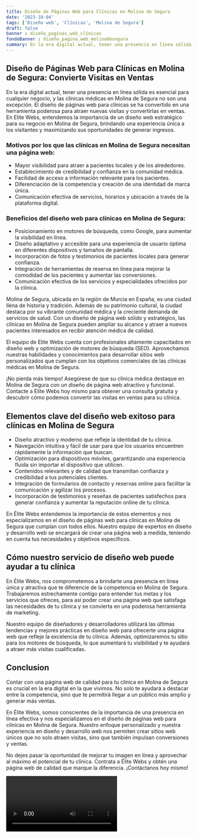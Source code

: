 ```yaml
---
title: Diseño de Páginas Web para Clínicas en Molina de Segura
date: '2023-10-04'
tags: ['Diseño web', 'Clínicas', 'Molina de Segura']
draft: false
banner : diseño_paginas_web_clínicas
fondoBanner : diseño_pagina_web_molinadesegura
summary: En la era digital actual, tener una presencia en línea sólida es esencial para cualquier negocio, y las clínicas médicas en Molina de Segura no son una excepción. El diseño de páginas web para clínicas se ha convertido en una herramienta poderosa para atraer nuevas visitas y convertirlas en ventas. En Elite Webs, entendemos la importancia de un diseño web estratégico para su negocio en Molina de Segura, brindando una experiencia única a los visitantes y maximizando sus oportunidades de generar ingresos.
---
```


## Diseño de Páginas Web para Clínicas en Molina de Segura: Convierte Visitas en Ventas

En la era digital actual, tener una presencia en línea sólida es esencial para cualquier negocio, y las clínicas médicas en Molina de Segura no son una excepción. El diseño de páginas web para clínicas se ha convertido en una herramienta poderosa para atraer nuevas visitas y convertirlas en ventas. En Elite Webs, entendemos la importancia de un diseño web estratégico para su negocio en Molina de Segura, brindando una experiencia única a los visitantes y maximizando sus oportunidades de generar ingresos.

### Motivos por los que las clínicas en Molina de Segura necesitan una página web:

- Mayor visibilidad para atraer a pacientes locales y de los alrededores.
- Establecimiento de credibilidad y confianza en la comunidad médica.
- Facilidad de acceso a información relevante para los pacientes.
- Diferenciación de la competencia y creación de una identidad de marca única.
- Comunicación efectiva de servicios, horarios y ubicación a través de la plataforma digital.

### Beneficios del diseño web para clínicas en Molina de Segura:

- Posicionamiento en motores de búsqueda, como Google, para aumentar la visibilidad en línea.
- Diseño adaptativo y accesible para una experiencia de usuario óptima en diferentes dispositivos y tamaños de pantalla.
- Incorporación de fotos y testimonios de pacientes locales para generar confianza.
- Integración de herramientas de reserva en línea para mejorar la comodidad de los pacientes y aumentar las conversiones.
- Comunicación efectiva de los servicios y especialidades ofrecidos por la clínica.

Molina de Segura, ubicada en la región de Murcia en España, es una ciudad llena de historia y tradición. Además de su patrimonio cultural, la ciudad destaca por su vibrante comunidad médica y la creciente demanda de servicios de salud. Con un diseño de página web sólido y estratégico, las clínicas en Molina de Segura pueden ampliar su alcance y atraer a nuevos pacientes interesados en recibir atención médica de calidad.

El equipo de Elite Webs cuenta con profesionales altamente capacitados en diseño web y optimización de motores de búsqueda (SEO). Aprovechamos nuestras habilidades y conocimientos para desarrollar sitios web personalizados que cumplan con los objetivos comerciales de las clínicas médicas en Molina de Segura.

¡No pierda más tiempo! Asegúrese de que su clínica médica destaque en Molina de Segura con un diseño de página web atractivo y funcional. Contacte a Elite Webs hoy mismo para obtener una consulta gratuita y descubrir cómo podemos convertir las visitas en ventas para su clínica.

<GifSeo />

<Cta />

## Elementos clave del diseño web exitoso para clínicas en Molina de Segura

- Diseño atractivo y moderno que refleje la identidad de tu clínica.
- Navegación intuitiva y fácil de usar para que los usuarios encuentren rápidamente la información que buscan.
- Optimización para dispositivos móviles, garantizando una experiencia fluida sin importar el dispositivo que utilicen.
- Contenidos relevantes y de calidad que transmitan confianza y credibilidad a tus potenciales clientes.
- Integración de formularios de contacto y reservas online para facilitar la comunicación y agilizar los procesos.
- Incorporación de testimonios y reseñas de pacientes satisfechos para generar confianza y aumentar la reputación online de tu clínica.

En Élite Webs entendemos la importancia de estos elementos y nos especializamos en el diseño de páginas web para clínicas en Molina de Segura que cumplan con todos ellos. Nuestro equipo de expertos en diseño y desarrollo web se encargará de crear una página web a medida, teniendo en cuenta tus necesidades y objetivos específicos.

## Cómo nuestro servicio de diseño web puede ayudar a tu clínica

En Élite Webs, nos comprometemos a brindarte una presencia en línea única y atractiva que te diferencie de la competencia en Molina de Segura. Trabajaremos estrechamente contigo para entender tus metas y los servicios que ofreces, para así poder crear una página web que satisfaga las necesidades de tu clínica y se convierta en una poderosa herramienta de marketing.

Nuestro equipo de diseñadores y desarrolladores utilizará las últimas tendencias y mejores prácticas en diseño web para ofrecerte una página web que refleje la excelencia de tu clínica. Además, optimizaremos tu sitio para los motores de búsqueda, lo que aumentará tu visibilidad y te ayudará a atraer más visitas cualificadas.

## Conclusion

Contar con una página web de calidad para tu clínica en Molina de Segura es crucial en la era digital en la que vivimos. No solo te ayudará a destacar entre la competencia, sino que te permitirá llegar a un público más amplio y generar más ventas.

En Élite Webs, somos conscientes de la importancia de una presencia en línea efectiva y nos especializamos en el diseño de páginas web para clínicas en Molina de Segura. Nuestro enfoque personalizado y nuestra experiencia en diseño y desarrollo web nos permiten crear sitios web únicos que no solo atraen visitas, sino que también impulsan conversiones y ventas.

No dejes pasar la oportunidad de mejorar tu imagen en línea y aprovechar al máximo el potencial de tu clínica. Contrata a Élite Webs y obtén una página web de calidad que marque la diferencia. ¡Contáctanos hoy mismo!

<Video />

<CtaBot job='Clínicas' city='Molina de Segura'/>

<Gmaps query='Molina de Segura+españa+maps' />